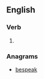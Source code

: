 ==English==

===Verb===
{{head|en|verb form}}

# {{lb|en|archaic}} {{en-simple past of|bespeak}}

===Anagrams===
* [[bespeak#English|bespeak]]